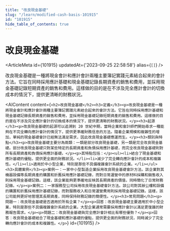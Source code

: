 ```yaml
---
title: "改良現金基礎"
slug: "/learn/modified-cash-basis-101915"
id: "101915"
hide_table_of_contents: true
---
```



# 改良現金基礎

<ArticleMeta id={101915} updatedAt={'2023-09-25 22:58:58'} alias={`[]`} />
<div className='border-solid border-b border-t-0 my-4 border-[var(--ifm-color-gray-300)]' />

改良現金基礎是一種將現金會計和應計會計兩種主要簿記實踐元素結合起來的會計方法。它旨在同時採用應計基礎和現金基礎記錄長期資產的銷售和費用，並採用現金基礎記錄短期資產的銷售和費用。這樣做的目的是在不涉及完全應計會計的切換成本的情況下，提供更清晰的財務狀況。

<AIContent content={`<h2>改良現金基礎</h2><h3>定義</h3><p>改良現金基礎是一種將現金會計和應計會計兩種主要簿記實踐元素結合起來的會計方法。它旨在同時採用應計基礎和現金基礎記錄長期資產的銷售和費用，並採用現金基礎記錄短期資產的銷售和費用。這樣做的目的是在不涉及完全應計會計的切換成本的情況下，提供更清晰的財務狀況。</p><h3>起源</h3><p>改良現金基礎的起源可以追溯到 20 世紀中期，當時企業和會計師們開始尋求一種能夠在不完全轉向應計會計的情況下，提供更準確財務信息的方法。隨着企業規模和複雜性的增加，單純的現金基礎會計已經無法滿足需求，因此改良現金基礎應運而生。</p><h3>類別與特點</h3><p>改良現金基礎主要分為兩類：一類是部分改良現金基礎，另一類是完全改良現金基礎。部分改良現金基礎只對某些特定的長期資產和負債採用應計基礎，而完全改良現金基礎則對所有長期資產和負債採用應計基礎。</p><p>其特點包括：</p><ul><li>結合了現金基礎和應計基礎的優點，提供更全面的財務狀況。</li><li>減少了完全轉向應計會計的成本和複雜性。</li><li>適用於中小型企業，特別是那些不具備複雜會計系統的企業。</li></ul><h3>具體案例</h3><p>案例一：一家中小型製造企業採用改良現金基礎會計方法。該企業對其機器設備等長期資產的購置和折舊採用應計基礎記錄，而對日常運營中的原材料採購和銷售收入則採用現金基礎記錄。這樣，該企業能夠更準確地反映其長期資產的價值，同時簡化了日常財務記錄。</p><p>案例二：一家服務型公司採用改良現金基礎會計方法。該公司對其辦公樓和設備的購置和折舊採用應計基礎記錄，而對服務收入和日常運營費用則採用現金基礎記錄。這樣，該公司能夠更好地管理其長期資產，同時保持財務記錄的簡便性。</p><h3>常見問題</h3><p>問題一：改良現金基礎是否適用於所有企業？</p><p>回答：改良現金基礎主要適用於中小型企業，特別是那些不具備複雜會計系統的企業。大型企業通常需要採用應計會計以滿足更復雜的財務報告需求。</p><p>問題二：改良現金基礎與完全應計會計相比有哪些優勢？</p><p>回答：改良現金基礎結合了現金基礎和應計基礎的優點，提供更全面的財務狀況，同時減少了完全轉向應計會計的成本和複雜性。</p>`} id={101915} />
